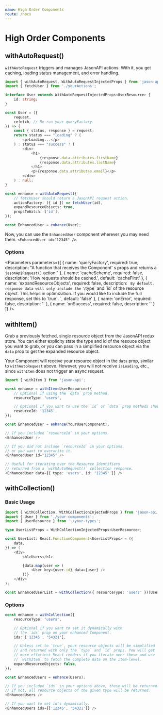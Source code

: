 ```yaml
---
name: High Order Components
route: /hocs
---
```



# High Order Components

## withAutoRequest()
`withAutoRequest` triggers and manages JasonAPI actions. With it, you get caching,
loading status management, and error handling.

```ts
import { withAutoRequest, WithAutoRequestInjectedProps } from 'jason-api';
import { fetchUser } from './yourActions';

interface User extends WithAutoRequestInjectedProps<UserResource> {
    id: string;
}

const User = ({
    request,
    refetch, // Re-run your queryFactory.
}) => {
    const { status, response } = request;
    return status === "loading" ? (
        <p>Loading...</p>
    ) : status === "success" ? (
        <div>
            <h1>
                {response.data.attributes.firstName}
                {response.data.attributes.lastName}
            </h1>
            <p>{response.data.attributes.email}</p>
        </div>
    ) : null;
}

const enhance = withAutoRequest({
    // fetchUser should return a JasonAPI request action.
    actionFactory: ({ id }) => fetchUser(id),
    expandResourceObjects: true,
    propsToWatch: ['id'],
});

const EnhancedUser = enhance(User);
```

Now, you can use the `EnhancedUser` component wherever you may need them.
`<EnhancedUser id="12345" />`.

### Options

<Parameters
    parameters={[
        {
            name: 'queryFactory',
            required: true,
            description: "A function that receives the Component' s props and returns a `jasonApiRequest()` action."
        },
        {
            name: 'cacheScheme',
            required: false,
            description: 'How requests should be cached.',
            default: 'cacheFirst'
        },
        {
            name: 'expandResourceObjects',
            required: false,
            description: `
                By default, response data will only include the \`type\` and \`id\` of the
                resource object. This helps in optimization. If you would like to include
                the full response, set this to \`true\`.
            `,
            default: 'false'
        },
        {
            name: 'onError',
            required: false,
            description: ''
        },
        {
            name: 'onSuccess',
            required: false,
            description: ''
        }
    ]}
/>

## withItem()

Grab a previously fetched, single resource object from the JasonAPI redux store.
You can either explicity state the type and id of the resouce object you want
to grab, or you can pass in a simplified resource object via the `data` prop
to get the expanded resource object.

Your Component will receive your resource object in the `data` prop, similar
to `withAutoRequest` above. However, you will not receive `isLoading`, etc., since
`withItem` does not trigger an async request.

```ts
import { withItem } from 'jason-api';

const enhance = withItem<UserResource>({
    // Optional if using the `data` prop method.
    resourceType: 'users',

    // Optional if you want to use the `id` or `data` prop methods shown below.
    resourceId: '12345',
});

const EnhancedUser = enhance(YourUserComponent);

// If you included `resourceId` in your options.
<EnhancedUser />

// If you did not include `resourceId` in your options,
// or you want to overwrite it.
<EnhancedUser id="12345" />

// Useful for iterating over the Resource Identifiers
// returned from a `withAutoRequest()` collection response.
<EnhancedUser data={{ type: 'users', id: '12345' }} />
```

## withCollection()

### Basic Usage

```ts
import { withCollection, WithCollectionInjectedProps } from 'jason-api';
import { User } from './your-components';
import { UserResource } from './your-types';

type UserListProps = WithCollectionInjectedProps<UserResource>;

const UserList: React.FunctionComponent<UserListProps> = ({
    data,
}) => (
    <div>
        <h1>Users</h1>

        {data.map(user => (
            <User key={user.id} data={user} />
        ))}
    </div>
);

const EnhancedUserList = withCollection({ resourceType: 'users' })(UserList);

```

### Options

```ts
const enhance = withCollection({
    resourceType: 'users',

    // Optional if you want to set it dynamically with
    // the `ids` prop on your enhanced Component.
    ids: ['12345', '54321'],

    // Unless set to `true`, your resource objects will be simplified
    // and returned with only the `type` and `id` props. You will get
    // more effecient React renders if you iterate over these and use
    // `withItem` to fetch the complete data on the item-level.
    expandResourceObjects: false,
});

const EnhancedUsers = enhance(Users);

// If you included `ids` in your options above, those will be returned.
// If not, all resource objects of the given type will be returned.
<EnhancedUsers />

// If you want to set id's dynamically.
<EnhancedUsers ids={['12345', '54321']} />
```
